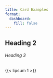 ```yaml
---
title: Card Examples
format: 
  dashboard:
    fill: false
---
```


:::{.card}

# Heading 2

###### Heading 3

{{< lipsum 1 >}}




:::
